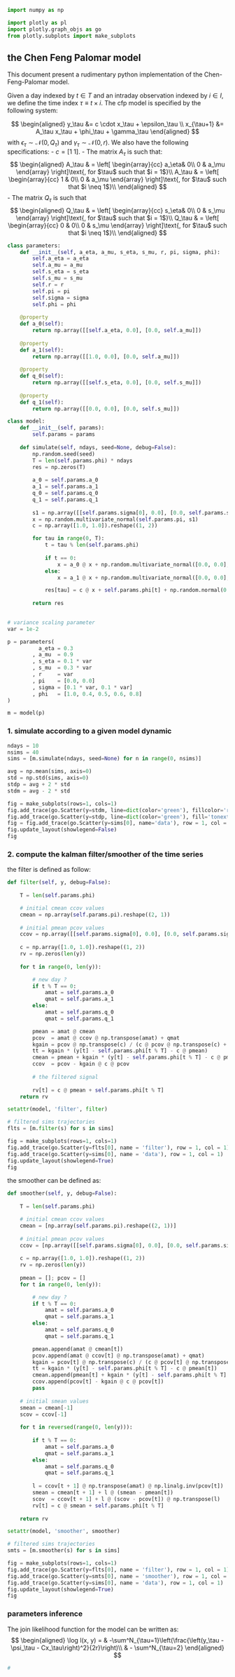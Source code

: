 ```python
import numpy as np

import plotly as pl
import plotly.graph_objs as go
from plotly.subplots import make_subplots
```

## the Chen Feng Palomar model 

This document present a rudimentary python implementation of the Chen-Feng-Palomar model.

Given a day indexed by $t\in T$ and an intraday observation indexed by $i\in I$, we define the time index $\tau\equiv t\times i$. The cfp model is specified by the following system:

$$
\begin{aligned}
y_\tau &= c \cdot x_\tau + \epsilon_\tau \\
x_{\tau+1} &= A_\tau x_\tau + \phi_\tau + \gamma_\tau
\end{aligned}
$$
with $\epsilon_\tau\sim \mathcal N(0, Q_\tau)$ and $\gamma_\tau\sim\mathcal N(0, r)$. We also have the following specifications: 
- $c = [1 \ 1]$.
- The matrix $A_\tau$ is such that:
$$
\begin{aligned}
A_\tau & = \left[
\begin{array}{cc}
a_\eta& 0\\
0 & a_\mu
\end{array}
\right]\text{, for $\tau$ such that $i = 1$}\\
A_\tau & = \left[
\begin{array}{cc}
1 & 0\\
0 & a_\mu
\end{array}
\right]\text{, for $\tau$ such that $i \neq 1$}\\
\end{aligned}
$$
- The matrix $Q_\tau$ is such that 
$$
\begin{aligned}
Q_\tau & = \left[
\begin{array}{cc}
s_\eta& 0\\
0 & s_\mu
\end{array}
\right]\text{, for $\tau$ such that $i = 1$}\\
Q_\tau & = \left[
\begin{array}{cc}
0 & 0\\
0 & s_\mu
\end{array}
\right]\text{, for $\tau$ such that $i \neq 1$}\\
\end{aligned}
$$

```python
class parameters:
    def __init__(self, a_eta, a_mu, s_eta, s_mu, r, pi, sigma, phi):
        self.a_eta = a_eta
        self.a_mu = a_mu
        self.s_eta = s_eta
        self.s_mu = s_mu
        self.r = r
        self.pi = pi
        self.sigma = sigma
        self.phi = phi
        
    @property
    def a_0(self):
        return np.array([[self.a_eta, 0.0], [0.0, self.a_mu]])
    
    @property
    def a_1(self):
        return np.array([[1.0, 0.0], [0.0, self.a_mu]])
    
    @property
    def q_0(self):
        return np.array([[self.s_eta, 0.0], [0.0, self.s_mu]])
    
    @property
    def q_1(self):
        return np.array([[0.0, 0.0], [0.0, self.s_mu]])
```

```python
class model:
    def __init__(self, params):
        self.params = params
        
    def simulate(self, ndays, seed=None, debug=False):
        np.random.seed(seed)
        T = len(self.params.phi) * ndays
        res = np.zeros(T)
        
        a_0 = self.params.a_0
        a_1 = self.params.a_1
        q_0 = self.params.q_0
        q_1 = self.params.q_1
        
        s1 = np.array([[self.params.sigma[0], 0.0], [0.0, self.params.sigma[1]]])
        x = np.random.multivariate_normal(self.params.pi, s1)
        c = np.array([1.0, 1.0]).reshape((1, 2))

        for tau in range(0, T):
            t = tau % len(self.params.phi)
                
            if t == 0:
                x = a_0 @ x + np.random.multivariate_normal([0.0, 0.0], q_0)
            else:
                x = a_1 @ x + np.random.multivariate_normal([0.0, 0.0], q_1)

            res[tau] = c @ x + self.params.phi[t] + np.random.normal(0.0, self.params.r)
            
        return res
        
```

```python
# variance scaling parameter 
var = 1e-2

p = parameters(
          a_eta = 0.3
        , a_mu  = 0.9
        , s_eta = 0.1 * var
        , s_mu  = 0.3 * var
        , r     = var
        , pi    = [0.0, 0.0]
        , sigma = [0.1 * var, 0.1 * var]
        , phi   = [1.0, 0.4, 0.5, 0.6, 0.8]
)

m = model(p)
```

### 1. simulate according to a given model dynamic

```python
ndays = 10
nsims = 40
sims = [m.simulate(ndays, seed=None) for n in range(0, nsims)]

avg = np.mean(sims, axis=0)
std = np.std(sims, axis=0)
stdp = avg + 2 * std
stdm = avg - 2 * std
```

```python
fig = make_subplots(rows=1, cols=1)
fig.add_trace(go.Scatter(y=stdm, line=dict(color='green'), fillcolor='rgba(26,150,65,0.5)'), row = 1, col = 1)
fig.add_trace(go.Scatter(y=stdp, line=dict(color='green'), fill='tonexty'), row = 1, col = 1)
fig = fig.add_trace(go.Scatter(y=sims[0], name='data'), row = 1, col = 1)
fig.update_layout(showlegend=False)
fig
```

### 2. compute the kalman filter/smoother of the time series
the filter is defined as follow:

```python
def filter(self, y, debug=False):
    
    T = len(self.params.phi)

    # initial cmean ccov values
    cmean = np.array(self.params.pi).reshape((2, 1))
    
    # initial pmean pcov values
    ccov = np.array([[self.params.sigma[0], 0.0], [0.0, self.params.sigma[1]]]).reshape((2, 2))
    
    c = np.array([1.0, 1.0]).reshape((1, 2))
    rv = np.zeros(len(y))
    
    for t in range(0, len(y)):

        # new day ?
        if t % T == 0:
            amat = self.params.a_0
            qmat = self.params.a_1
        else:
            amat = self.params.q_0
            qmat = self.params.q_1

        pmean = amat @ cmean
        pcov  = amat @ ccov @ np.transpose(amat) + qmat
        kgain = pcov @ np.transpose(c) / (c @ pcov @ np.transpose(c) + self.params.r)
        tt = kgain * (y[t] - self.params.phi[t % T] - c @ pmean)
        cmean = pmean + kgain * (y[t] - self.params.phi[t % T] - c @ pmean)
        ccov  = pcov - kgain @ c @ pcov
        
        # the filtered signal
        
        rv[t] = c @ pmean + self.params.phi[t % T]
    return rv

setattr(model, 'filter', filter)
```

```python
# filtered sims trajectories
flts = [m.filter(s) for s in sims]
```

```python
fig = make_subplots(rows=1, cols=1)
fig.add_trace(go.Scatter(y=flts[0], name = 'filter'), row = 1, col = 1)
fig.add_trace(go.Scatter(y=sims[0], name = 'data'), row = 1, col = 1)
fig.update_layout(showlegend=True)
fig
```

the smoother can be defined as:

```python
def smoother(self, y, debug=False):
    
    T = len(self.params.phi)

    # initial cmean ccov values
    cmean = [np.array(self.params.pi).reshape((2, 1))]
    
    # initial pmean pcov values
    ccov = [np.array([[self.params.sigma[0], 0.0], [0.0, self.params.sigma[1]]]).reshape((2, 2))]
    
    c = np.array([1.0, 1.0]).reshape((1, 2))
    rv = np.zeros(len(y))
    
    pmean = []; pcov = []
    for t in range(0, len(y)):

        # new day ?
        if t % T == 0:
            amat = self.params.a_0
            qmat = self.params.a_1
        else:
            amat = self.params.q_0
            qmat = self.params.q_1

        pmean.append(amat @ cmean[t])
        pcov.append(amat @ ccov[t] @ np.transpose(amat) + qmat)
        kgain = pcov[t] @ np.transpose(c) / (c @ pcov[t] @ np.transpose(c) + self.params.r)
        tt = kgain * (y[t] - self.params.phi[t % T] - c @ pmean[t])
        cmean.append(pmean[t] + kgain * (y[t] - self.params.phi[t % T] - c @ pmean[t]))
        ccov.append(pcov[t] - kgain @ c @ pcov[t])
        pass
    
    # initial smean values
    smean = cmean[-1]
    scov = ccov[-1]
    
    for t in reversed(range(0, len(y))):
        
        if t % T == 0:
            amat = self.params.a_0
            qmat = self.params.a_1
        else:
            amat = self.params.q_0
            qmat = self.params.q_1
        
        l = ccov[t + 1] @ np.transpose(amat) @ np.linalg.inv(pcov[t])
        smean = cmean[t + 1] + l @ (smean - pmean[t])
        scov  = ccov[t + 1] + l @ (scov - pcov[t]) @ np.transpose(l)
        rv[t] = c @ smean + self.params.phi[t % T]
    
    return rv

setattr(model, 'smoother', smoother)
```

```python
# filtered sims trajectories
smts = [m.smoother(s) for s in sims]

fig = make_subplots(rows=1, cols=1)
fig.add_trace(go.Scatter(y=flts[0], name = 'filter'), row = 1, col = 1)
fig.add_trace(go.Scatter(y=smts[0], name = 'smoother'), row = 1, col = 1)
fig.add_trace(go.Scatter(y=sims[0], name = 'data'), row = 1, col = 1)
fig.update_layout(showlegend=True)
fig
```

### parameters inference
The join likelihood function for the model can be written as:
$$
\begin{aligned}
\log l(x, y) = & -\sum^N_{\tau=1}\left(\frac{\left(y_\tau - \psi_\tau - Cx_\tau\right)^2}{2r}\right)\\
& - \sum^N_{\tau=2}
\end{aligned}
$$

```python
#
```
